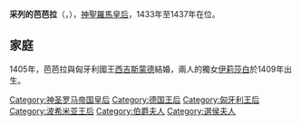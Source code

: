 {{Multiple issues|
{{Expand language|1=en|time=2021-01-10T07:38:26+00:00}}
{{Unreferenced|time=2021-01-10T07:38:26+00:00}}
}}
{{Infobox royalty|consort=yes
| name        = 采列的芭芭拉
| image       = Barbara of Celje - Meister der Chronik des Konzils von Konstanz 001.jpg
| succession  = 神聖羅馬皇后
| reign       = 1433年5月31日 — 1437年12月9日
| succession1 = 匈牙利王后
| reign1      = 1405年12月 — 1437年12月9日
| succession2 = 波希米亞王后
| reign2      = 1419年8月16日 — 1437年12月9日
| birth_date  = 1392年
| birth_place = [[采列|采列]]
| death_date  = {{Death date and age|1451|7|11|1392|df=y}}
| death_place = [[梅爾尼克|梅爾尼克]]
| father      = [[采列伯爵赫爾曼二世|采列伯爵赫爾曼二世]]
| mother      = 紹恩貝格的安娜
| religion    = [[羅馬天主教|羅馬天主教]]
}}
'''采列的芭芭拉'''（{{lang-de|Barbara von Cilli}}，{{bd|1392年||1451年7月11日}}），[[神聖羅馬皇后|神聖羅馬皇后]]，1433年至1437年在位。

== 家庭 ==
1405年，芭芭拉與匈牙利國王[[西吉斯蒙德_(神圣罗马帝国)|西吉斯蒙德]]結婚，兩人的獨女[[盧森堡的伊莉莎白_(1409-1442)|伊莉莎白]]於1409年出生。

{{人物小作品}}
[[Category:神圣罗马帝国皇后|Category:神圣罗马帝国皇后]]
[[Category:德国王后|Category:德国王后]]
[[Category:匈牙利王后|Category:匈牙利王后]]
[[Category:波希米亚王后|Category:波希米亚王后]]
[[Category:伯爵夫人|Category:伯爵夫人]]
[[Category:選侯夫人|Category:選侯夫人]]